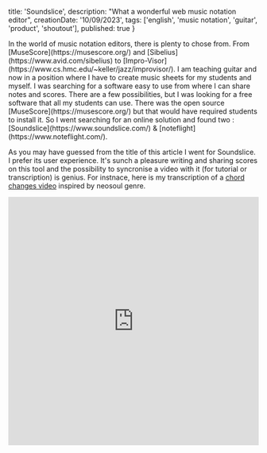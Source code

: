 
  title: 'Soundslice',
  description: "What a wonderful web music notation editor",
  creationDate: '10/09/2023',
  tags: ['english', 'music notation', 'guitar', 'product', 'shoutout'],
  published: true
}

<BlogPostLayout meta={meta}>
In the world of music notation editors, there is plenty to chose from. From [MuseScore](https://musescore.org/) and [Sibelius](https://www.avid.com/sibelius) to [Impro-Visor](https://www.cs.hmc.edu/~keller/jazz/improvisor/). I am teaching guitar and now in a position where I have to create music sheets for my students and myself. I was searching for a software easy to use from where I can share notes and scores. There are a few possibilities, but I was looking for a free software that all my students can use. There was the open source [MuseScore](https://musescore.org/) but that would have required students to install it. So I went searching for an online solution and found two : [Soundslice](https://www.soundslice.com/) & [noteflight](https://www.noteflight.com/). 

As you may have guessed from the title of this article I went for Soundslice. I prefer its user experience. It's sunch a pleasure writing and sharing scores on this tool and the possibility to syncronise a video with it (for tutorial or transcription) is genius. For instnace, here is my transcription of a [chord changes video](https://youtu.be/EkzQ8vivejE) inspired by neosoul genre.
<iframe src="https://www.soundslice.com/slices/TFfwc/embed/" width="100%" height="500" frameBorder="0" allowFullScreen></iframe>
</BlogPostLayout>